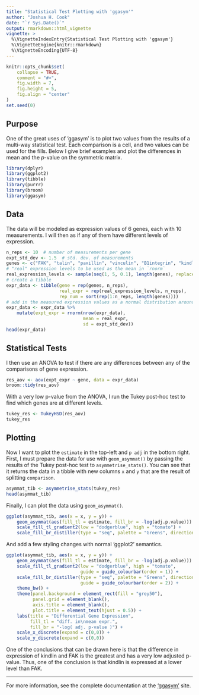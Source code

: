 ```yaml
---
title: "Statistical Test Plotting with 'ggasym'"
author: "Joshua H. Cook"
date: "`r Sys.Date()`"
output: rmarkdown::html_vignette
vignette: >
  %\VignetteIndexEntry{Statistical Test Plotting with 'ggasym'}
  %\VignetteEngine{knitr::rmarkdown}
  %\VignetteEncoding{UTF-8}
---
```


```r
knitr::opts_chunk$set(
    collapse = TRUE,
    comment = "#>",
    fig.width = 7,
    fig.height = 5,
    fig.align = "center"
)
set.seed(0)
```

## Purpose

One of the great uses of 'ggasym' is to plot two values from the results of a multi-way statistical test. Each comparison is a cell, and two values can be used for the fills. Below I give brief examples and plot the differences in mean and the *p*-value on the symmetric matrix.

```r
library(dplyr)
library(ggplot2)
library(tibble)
library(purrr)
library(broom)
library(ggasym)
```

## Data

The data will be modeled as expression values of 6 genes, each with 10 measurements. I will then as if any of them have different levels of expression.

```r
n_reps <- 10  # number of measurements per gene
expt_std_dev <- 1.5  # std. dev. of measurements
genes <- c("FAK", "talin", "paxillin", "vinculin", "B1integrin", "kindlin")
# "real" expression levels to be used as the mean in `rnorm`
real_expression_levels <- sample(seq(1, 5, 0.1), length(genes), replace = TRUE)
# create a tibble
expr_data <- tibble(gene = rep(genes, n_reps),
                    real_expr = rep(real_expression_levels, n_reps),
                    rep_num = sort(rep(1:n_reps, length(genes))))
# add in the measured expression values as a normal distribution around the mean
expr_data <- expr_data %>%
    mutate(expt_expr = rnorm(nrow(expr_data),
                             mean = real_expr,
                             sd = expt_std_dev))
head(expr_data)
```

## Statistical Tests

I then use an ANOVA to test if there are any differences between any of the comparisons of gene expression.

```r
res_aov <- aov(expt_expr ~ gene, data = expr_data)
broom::tidy(res_aov)
```

With a very low p-value from the ANOVA, I run the Tukey post-hoc test to find which genes are at different levels.

```r
tukey_res <- TukeyHSD(res_aov)
tukey_res
```

## Plotting

Now I want to plot the `estimate` in the top-left and `p adj` in the bottom right. First, I must prepare the data for use with `geom_asymmat()` by passing the results of the Tukey post-hoc test to `asymmetrise_stats()`. You can see that it returns the data in a tibble with new columns `x` and `y` that are the result of splitting `comparison`.

```r
asymmat_tib <- asymmetrise_stats(tukey_res)
head(asymmat_tib)
```

Finally, I can plot the data using `geom_asymmat()`.

```r
ggplot(asymmat_tib, aes(x = x, y = y)) +
    geom_asymmat(aes(fill_tl = estimate, fill_br = -log(adj.p.value))) +
    scale_fill_tl_gradient2(low = "dodgerblue", high = "tomato") +
    scale_fill_br_distiller(type = "seq", palette = "Greens", direction = 1)
```

And add a few styling changes with normal 'ggplot2' semantics.

```r
ggplot(asymmat_tib, aes(x = x, y = y)) +
    geom_asymmat(aes(fill_tl = estimate, fill_br = -log(adj.p.value))) +
    scale_fill_tl_gradient2(low = "dodgerblue", high = "tomato",
                            guide = guide_colourbar(order = 1)) +
    scale_fill_br_distiller(type = "seq", palette = "Greens", direction = 1,
                            guide = guide_colourbar(order = 2)) +
    theme_bw() +
    theme(panel.background = element_rect(fill = "grey50"),
          panel.grid = element_blank(),
          axis.title = element_blank(),
          plot.title = element_text(hjust = 0.5)) +
    labs(title = "Differential Gene Expression",
         fill_tl = "diff. in\nmean expr.",
         fill_br = "-log( adj. p-value )") +
    scale_x_discrete(expand = c(0,0)) +
    scale_y_discrete(expand = c(0,0))
```

One of the conclusions that can be drawn here is that the difference in expression of kindlin and FAK is the greatest and has a very low adjusted p-value. Thus, one of the conclusion is that kindlin is expressed at a lower level than FAK.

---

For more information, see the complete documentation at the ['ggasym'](https://jhrcook.github.io/ggasym/index.html) site.
